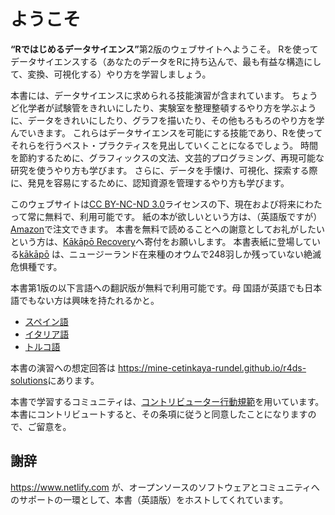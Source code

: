# ようこそ {.unnumbered}

**"Rではじめるデータサイエンス"**第2版のウェブサイトへようこそ。
Rを使ってデータサイエンスする（あなたのデータをRに持ち込んで、最も有益な構造にして、変換、可視化する）やり方を学習しましょう。

本書には、データサイエンスに求められる技能演習が含まれています。
ちょうど化学者が試験管をきれいにしたり、実験室を整理整頓するやり方を学ぶように、データをきれいにしたり、グラフを描いたり、その他もろもろのやり方を学んでいきます。
これらはデータサイエンスを可能にする技能であり、Rを使ってそれらを行うベスト・プラクティスを見出していくことになるでしょう。
時間を節約するために、グラフィックスの文法、文芸的プログラミング、再現可能な研究を使うやり方も学びます。
さらに、データを手懐け、可視化、探索する際に、発見を容易にするために、認知資源を管理するやり方も学びます。

このウェブサイトは[CC BY-NC-ND 3.0](https://creativecommons.org/licenses/by-nc-nd/3.0/us/)ライセンスの下、現在および将来にわたって常に無料で、利用可能です。
紙の本が欲しいという方は、（英語版ですが）[Amazon](https://www.amazon.com/dp/1492097403?&tag=hadlwick-20)で注文できます。
本書を無料で読めることへの謝意としてお礼がしたいという方は、[Kākāpō Recovery](https://www.doc.govt.nz/kakapo-donate)へ寄付をお願いします。
本書表紙に登場している[kākāpō](https://www.youtube.com/watch?v=9T1vfsHYiKY) は、ニュージーランド在来種のオウムで248羽しか残っていない絶滅危惧種です。

本書第1版の以下言語への翻訳版が無料で利用可能です。母
国語が英語でも日本語でもない方は興味を持たれるかと。

-   [スペイン語](http://es.r4ds.hadley.nz)
-   [イタリア語](https://it.r4ds.hadley.nz)
-   [トルコ語](https://tr.r4ds.hadley.nz)

本書の演習への想定回答は <https://mine-cetinkaya-rundel.github.io/r4ds-solutions>にあります。

本書で学習するコミュニティは、[コントリビューター行動規範](https://www.contributor-covenant.org/ja/version/2/1/code_of_conduct/code_of_conduct.txt)を用いています。
本書にコントリビュートすると、その条項に従うと同意したことになりますので、ご留意を。

## 謝辞 {.unnumbered}

<https://www.netlify.com> が、オープンソースのソフトウェアとコミュニティへのサポートの一環として、本書（英語版）をホストしてくれています。
